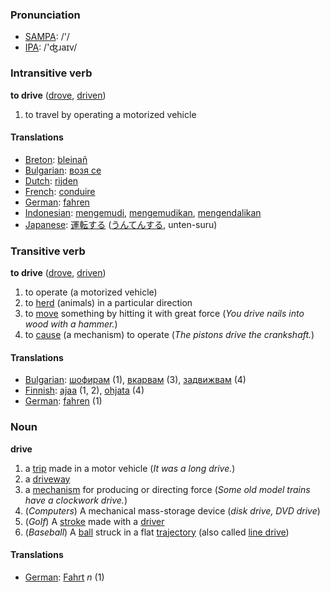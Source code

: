 === Pronunciation ===
*[[w:SAMPA|SAMPA]]: /'/
*[[w:IPA|IPA]]: /'ʤɹaɪv/

=== Intransitive verb ===

'''to drive''' ([[drove]], [[driven]])

# to travel by operating a motorized vehicle

==== Translations ====
*[[Breton]]: [[bleinañ]]
*[[Bulgarian]]: [[возя се]]
*[[Dutch]]: [[rijden]]
*[[French]]: [[conduire]]
*[[German]]: [[fahren]]
*[[Indonesian]]: [[kemudi|mengemudi]], [[kemudi|mengemudikan]], [[kendali|mengendalikan]]
*[[Japanese]]: [[運転]]する ([[うんてん]]する, unten-suru)

=== Transitive verb ===

'''to drive''' ([[drove]], [[driven]])

# to operate (a motorized vehicle)
# to [[herd]] (animals) in a particular direction
# to [[move]] something by hitting it with great force (''You drive nails into wood with a hammer.'')
# to [[cause]] (a mechanism) to operate (''The pistons drive the crankshaft.'')

==== Translations ====

*[[Bulgarian]]: [[шофирам]] (1), [[вкарвам]] (3), [[задвижвам]] (4)
*[[Finnish]]: [[ajaa]] (1, 2), [[ohjata]] (4)
*[[German]]: [[fahren]] (1)

===Noun===
'''drive'''

# a [[trip]] made in a motor vehicle (''It was a long drive.'')
# a [[driveway]]
# a [[mechanism]] for producing or directing force (''Some old model trains have a clockwork drive.'')
# (''Computers'') A mechanical mass-storage device (''disk drive, DVD drive'')
# (''Golf'') A [[stroke]] made with a [[driver]]
# (''Baseball'') A [[ball]] struck in a flat [[trajectory]] (also called [[line drive]])

==== Translations ====

*[[German]]: [[Fahrt]] ''n'' (1)